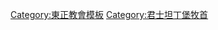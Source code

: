 {{navbox
|titleclass = adr
|title  = [[君士坦丁堡普世牧首|<span class="locality">君士坦丁堡</span>宗主教暨普世牧首]]
|bodyclass = hlist
|name   = 普世牧首
|image     = [[File:Emblem of the Ecumenical Patriarch of Constantinople Bartholomew I.svg|100px|无框]]
|state = {{{1<includeonly>|collapsed</includeonly>}}}
|titlestyle = background:gold; color:black;
|groupstyle = background:gold; color:black; text-align: center
|belowstyle = background:gold; color:black;

|group1 = [[拜占庭]]主教<br>（至330年）
|list1  =
* [[聖安德烈|安德烈]]
* [[士大古]]
* [[阿尼西母]]
* [[波利卡一世]]
* [[普魯塔克 (拜占庭主教)|普魯塔克]]
* [[賽德西翁]]
* [[第歐根尼（拜占庭主教）|第歐根尼]]
* [[義祿 (拜占庭主教)|義祿]]
* [[菲利克斯 (拜占庭主教)|菲利克斯]]
* [[波利卡二世]]
* [[雅典諾多魯斯]]
* [[優佐伊斯]]
* [[勞倫斯 (拜占庭主教)|勞倫斯]]
* [[亞呂皮烏]]
* [[佩蒂納克斯 (拜占庭主教)|佩蒂納克斯]]
* [[奧林匹亞努斯(拜占庭主教)|奧林匹亞努斯]]
* [[瑪爾克一世]]
* [[非拉鐵弗斯 (拜占庭主教)|非拉鐵弗斯]]
* [[敘利亞庫斯一世]]
* [[卡斯提努斯 (拜占庭主教)|卡斯提努斯]]
* [[尤金一世 (拜占庭主教)|尤金一世]]
* [[提圖斯 (拜占庭主教)|提圖斯]]
* [[多米提烏斯 (拜占庭主教)|多米提烏斯]]
* [[魯非諾]]
* [[普羅伯斯 (拜占庭主教)|普羅伯斯]]
* [[梅特羅法內斯]]
* [[亞歷山大 (拜占庭主教)|亞歷山大]] 

|group2 =  [[君士坦丁堡|第二羅馬]]主教<br>（330年至451年）
|list2 =
* [[亞歷山大(拜占庭主教)|亞歷山大]] 
* [[保罗一世 (君士坦丁堡大主教)|保罗一世]]
* [[尼科米底亚的尤西比乌斯|優塞比烏斯]]
* [[馬其頓尼烏斯一世]]
* [[尤多西烏斯 (君士坦丁堡大主教)|尤多西烏斯]]
* [[埃瓦格裡烏斯 (君士坦丁堡大主教)|埃瓦格裡烏斯]]
* [[澤莫普洛斯 (君士坦丁堡大主教)|澤莫普洛斯]]
* [[馬克西姆斯一世(君士坦丁堡大主教)|馬克西姆斯一世]]
* [[聖額我略·納齊安|格里高利一世]]
* [[奈克塔里烏斯 (君士坦丁堡大主教)|奈克塔里烏斯]]
* [[約翰一世 (君士坦丁堡大主教)|约翰一世]]
* [[阿爾薩西烏斯]]
* [[阿提庫斯 (君士坦丁堡大主教)|阿提庫斯]]
* [[西辛尼烏斯一世]]
* [[聶斯脫利]]
* [[馬克西米亞努斯(君士坦丁堡大主教)|馬克西米亞努斯]]
* [[普羅克魯斯(君士坦丁堡大主教)|普羅克魯斯]]
* [[夫拉維亞|弗拉維安]]
* [[亞納多留斯]] 

|group3 = [[君士坦丁堡|新羅馬]]宗主教<br>[[拜占庭帝國]]時期（451年至1453年）
|list3 =
* [[亞納多留斯]]
* [[根纳季烏斯一世]]
* [[阿卡西烏斯]]
* [[弗拉維塔]]
* [[優費米烏斯]]
* [[馬其頓尼烏斯二世]]
* [[提摩斐一世]]
* [[约翰二世 (普世牧首)|约翰二世]]
* [[伊皮法紐 (普世牧首)]]
* [[安提姆斯一世]]
* [[美納斯 (普世牧首)|美納斯]]
* [[尤提齊烏斯]]
* [[约翰三世 (普世牧首)|约翰三世]]
* [[约翰四世 (普世牧首)|约翰四世]]
* [[敘利亞庫斯二世]]
* [[佛瑪一世]]
* [[塞爾吉烏斯一世 (普世牧首)|塞爾吉烏斯一世]]
* [[腓魯斯]]
* [[保罗二世 (普世牧首)|保罗二世]]
* [[彼得罗斯]]
* [[佛瑪二世]]
* [[约翰五世 (普世牧首)|约翰五世]]
* [[君士坦丁一世 (普世牧首)|君士坦丁一世]]
* [[狄奧多羅斯一世]]
* [[喬治一世 (普世牧首)|喬治一世]]
* [[保罗三世 (普世牧首)|保罗三世]]
* [[卡利尼庫斯一世]]
* [[聖居魯士|居魯士]]
* [[约翰六世 (普世牧首)|约翰六世]]
* [[聖傑曼努斯一世|日耳曼努斯一世]]
* [[阿納斯塔修斯 (普世牧首)|阿納斯塔修斯]]
* [[君士坦丁二世 (普世牧首)|君士坦丁二世]]
* [[尼塞塔斯一世]]
* [[保罗四世 (普世牧首)|保罗四世]]
* [[塔拉西烏斯]]
* [[君士坦丁堡的尼基弗鲁斯一世|尼西弗魯斯一世]]
* [[狄奧多圖斯一世]]
* [[安東尼一世]]
* [[约翰七世 (普世牧首)|约翰七世]]
* [[美梭迪奧斯一世]]
* [[伊格納提奧斯]]
* [[佛提烏|佛提烏一世]]
* [[斯蒂芬一世(普世牧首)|斯蒂芬一世]]
* [[安東尼二世 (普世牧首)|安東尼二世]]
* [[尼古拉斯一世 (普世牧首)|尼古拉斯一世]]
* [[尤西米烏斯一世]]
* [[斯蒂芬二世(普世牧首)|斯蒂芬二世]]
* [[特裡芬]]
* [[提奧菲拉克特]]
* [[波利尤克圖斯]]
* [[巴西爾一世 (普世牧首)|巴西爾一世]]
* [[安東尼三世 (普世牧首)|安東尼三世]]
* [[尼古拉斯二世 (普世牧首)|尼古拉斯二世]]
* [[西辛尼烏斯二世]]
* [[塞爾吉烏斯二世 (普世牧首)|塞爾吉烏斯二世]]
* [[尤斯塔西烏斯]]
* [[君士坦丁堡的阿莱克修斯|阿萊克修斯]]
* [[米海爾一世 (普世牧首)|米海爾一世]]
* [[君士坦丁三世 (普世牧首)|君士坦丁三世]]
* [[约翰八世 (普世牧首)|约翰八世]]
* [[科斯瑪斯一世]]
* [[尤斯特拉提烏斯]]
* [[尼古拉斯三世 (普世牧首)|尼古拉斯三世]]
* [[约翰九世 (普世牧首)|约翰九世]]
* [[利奧 (普世牧首)|利奧]]
* [[米海爾二世 (普世牧首)|米海爾二世]]
* [[科斯瑪斯二世]]
* [[尼古拉斯四世 (普世牧首)|尼古拉斯四世]]
* [[狄奧多圖斯二世]]
* [[尼奧菲圖斯一世]]
* [[君士坦丁四世 (普世牧首)|君士坦丁四世]]
* [[路加(普世牧首)|路加]]
* [[米海爾三世 (普世牧首)|米海爾三世]]
* [[查理頓 (普世牧首)|查理頓]]
* [[狄奧多西烏斯一世 (普世牧首)|狄奧多西烏斯一世]]
* [[巴西爾二世 (普世牧首)|巴西爾二世]]
* [[尼塞塔斯二世]]
* [[利奧提烏斯 (普世牧首)|利奧提烏斯]]
* [[多西塞烏斯]]
* [[喬治二世 (普世牧首)|喬治二世]]
* [[约翰十世 (普世牧首)|约翰十世]]
* [[米海爾四世 (普世牧首)|米海爾四世]]{{smallsup|†}}
* [[狄奧多羅二世]]{{smallsup|†}}
* [[馬克西姆斯二世]]{{smallsup|†}}
* [[曼努埃爾一世 (普世牧首)|曼努埃爾一世]]{{smallsup|†}}
* [[日耳曼努斯二世]]{{smallsup|†}}
* [[美梭迪烏斯二世]]{{smallsup|†}}
* [[曼努埃爾二世 (普世牧首)|曼努埃爾二世]]{{smallsup|†}}
* [[阿爾瑟尼奧斯]]{{smallsup|†}}
* [[尼西弗魯斯二世(普世牧首)|尼西弗魯斯二世]]{{smallsup|†}}
* [[日耳曼努斯三世]]
* [[約瑟一世 (普世牧首)|約瑟一世]]
* [[约翰十一世 (普世牧首)|约翰十一世]]
* [[格裡高利二世 (普世牧首)|格里高利二世]]
* [[阿塔那修斯一世]]
* [[约翰十二世 (普世牧首)|约翰十二世]]
* [[尼芬一世]]
* [[约翰十三世 (普世牧首)|约翰十三世]]
* [[傑拉西穆斯一世]]
* [[伊撒依亞 (普世牧首)|伊撒依亞]]
* {{tsl|en|John XIV Kalekas|约翰十四世 (普世牧首)|约翰十四世}}
* [[伊西多羅一世]]
* [[卡利斯圖斯一世 (普世牧首)|卡利斯圖斯一世]]
* [[斐洛塞烏斯一世]]
* [[馬卡裡烏斯]]
* [[尼魯斯]]
* [[安東尼四世]]
* [[卡利斯圖斯二世 (普世牧首)|卡利斯圖斯二世]]
* [[瑪特斐一世]]
* [[尤西米烏斯二世]]
* [[約鄂錫福二世]]
* [[米特洛凡二世]]
* [[格里高利三世 (君士坦丁堡)|格里高利三世]]
* [[阿塔納修斯二世 (君士坦丁堡)|阿塔那修斯二世]]

|group4 = 君士坦丁堡 宗主教<br>[[奧斯曼帝國]]時期（1453年至1923年）
|list4 =
* [[根納季烏斯二世]]
* [[伊西多羅二世]]
* [[約鄂薩福]]
* [[索福羅尼烏斯一世]]
* [[瑪爾克二世]]
* [[西缅 (普世牧首)|西缅]]
* [[迪奧尼西烏斯一世]]
* [[拉斐爾一世 (君士坦丁堡)|拉斐爾一世]]
* [[馬克西姆斯三世]]
* [[尼芬二世]]
* [[馬克西姆斯四世]]
* [[約鄂錫穆一世]]
* [[帕喬米烏斯一世]]
* [[狄奧萊普圖斯一世]]
* [[傑瑞米亞斯一世]]
* [[伊望尼西烏斯一世]]
* [[迪奧尼西烏斯二世]]
* [[約阿薩福二世]]
* [[米特洛凡三世]]
* [[傑瑞米亞斯二世]]
* [[帕喬米烏斯二世]]
* [[狄奧萊普圖斯二世]]
* [[瑪特斐二世]]
* [[加布里埃爾一世]]
* [[狄奧凡尼一世]]
* [[梅勒蒂烏斯一世]]
* [[尼奧菲圖斯二世]]
* [[拉斐爾二世]]
* [[西里爾一世]]
* [[蒂莫西二世]]
* [[格里高利四世 (普世牧首)|格里高利四世]]
* [[安提姆斯二世]]
* [[西里爾二世]]
* [[阿塔那修斯三世]]
* [[尼奧菲圖斯三世]]
* [[帕爾塞尼烏斯一世]]
* [[帕爾塞尼烏斯二世]]
* [[伊望尼西烏斯二世]]
* [[西里爾三世]]
* [[帕伊修斯一世]]
* [[帕爾塞尼烏斯三世]]
* [[加布里埃爾二世]]
* [[帕爾塞尼烏斯四世]]
* [[迪奧尼西烏斯三世]]
* [[克萊門特 (普世牧首)|克萊門特]]
* [[美梭迪烏斯三世]]
* [[迪奧尼西四世]]
* [[傑拉西穆斯二世]]
* [[阿塔那修斯四世]]
* [[亞適烏 (普世牧首)|亞適烏]]
* [[卡利尼庫斯二世]]
* [[尼奧菲圖斯四世]]
* [[加布裡埃爾三世]]
* [[尼奧菲圖斯五世]]
* [[塞浦利亞努斯]]
* [[阿塔那修斯五世]]
* [[西里爾四世]]
* [[科斯瑪斯三世]]
* [[傑瑞米亞斯三世]]
* ([[卡利尼庫斯三世]])
* [[帕伊修斯二世]]
* [[塞拉芬一世]]
* [[尼奧菲圖斯六世]]
* [[西里爾五世]]
* [[卡利尼庫斯四世|卡利尼庫斯四世 (三世)]]
* [[塞拉芬二世]]
* [[伊望尼修斯三世]]
* [[撒母耳 (普世牧首)|撒母耳]]
* [[梅勒蒂烏斯二世]]
* [[狄奧多西烏斯二世 (普世牧首)|狄奧多西烏斯二世]]
* [[索福羅尼烏斯二世]]
* [[加布裡埃爾四世]]
* [[普羅科皮烏斯]]
* [[尼奧菲圖斯七世]]
* [[傑拉西穆斯三世]]
* [[格里高利五世 (普世牧首)|格里高利五世]]
* [[卡利尼庫斯五世|卡利尼庫斯五世 (四世)]]
* [[傑瑞米亞斯四世]]
* [[西里爾五世]]
* [[尤金二世 (普世牧首)|尤金二世]]
* [[安提姆斯三世]]
* [[屈梭安蘇斯]]
* [[阿加斯安傑魯斯]]
* [[君士坦提烏斯一世 (普世牧首)|君士坦提烏斯一世]]
* [[君士坦提烏斯二世 (普世牧首)|君士坦提烏斯二世]]
* [[格裡高利六世 (普世牧首)|格里高利六世]]
* [[安提姆斯四世]]
* [[安提姆斯五世]]
* [[日耳曼努斯四世]]
* [[梅勒蒂烏斯三世]]
* [[安提姆斯六世]]
* [[西里爾七世]]
* [[約鄂錫穆二世]]
* [[索福羅尼烏三世]]
* [[約鄂錫穆三世]]
* [[約鄂錫穆四世]]
* [[迪奧尼西烏斯五世]]
* [[尼奧菲圖斯八世]]
* [[安提姆斯七世]]
* [[君士坦丁五世 (普世牧首)|君士坦丁五世]]
* [[日耳曼努斯五世]]
* [[梅勒蒂烏斯四世]]

|group5 = 君士坦丁堡宗主教暨普世牧首<br>現代（自1923年起）
|list5 =
* [[格里高利七世 (普世牧首)|格里高利七世]]
* [[君士坦丁六世 (普世牧首)|君士坦丁六世]]
* [[巴西爾三世]]
* [[佛提烏二世]]
* [[便雅憫 (普世牧首)|便雅憫]]
* [[馬克西姆斯五世]]
* [[雅典納哥拉]]
* [[季米特里奥斯]]
* [[巴爾多祿茂 (普世牧首)|巴爾多祿茂]]

|below=
* {{smallsup|†}}表示在[[尼西亞帝國|尼西亞]]偏安時期的普世牧首

}}<noinclude>
{{DEFAULTSORT:Patriarchs Of Constantinople}}
[[Category:東正教會模板]]
[[Category:君士坦丁堡牧首]]
</noinclude>